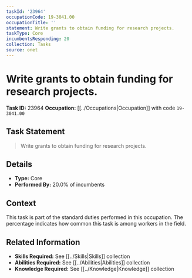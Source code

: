 ```yaml
---
taskId: '23964'
occupationCode: 19-3041.00
occupationTitle: ''
statement: Write grants to obtain funding for research projects.
taskType: Core
incumbentsResponding: 20
collection: Tasks
source: onet
---
```

# Write grants to obtain funding for research projects.

**Task ID:** 23964
**Occupation:** [[../Occupations|Occupation]] with code `19-3041.00`

## Task Statement

> Write grants to obtain funding for research projects.

## Details

- **Type:** Core
- **Performed By:** 20.0% of incumbents

## Context

This task is part of the standard duties performed in this occupation. The percentage indicates how common this task is among workers in the field.

## Related Information

- **Skills Required:** See [[../Skills|Skills]] collection
- **Abilities Required:** See [[../Abilities|Abilities]] collection
- **Knowledge Required:** See [[../Knowledge|Knowledge]] collection
